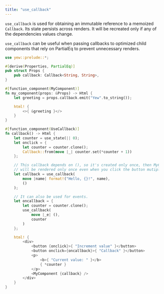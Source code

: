 ```yaml
---
title: "use_callback"
---
```


`use_callback` is used for obtaining an immutable reference to a memoized `Callback`.
Its state persists across renders.
It will be recreated only if any of the dependencies values change.

`use_callback` can be useful when passing callbacks to optimized child components that rely on
PartialEq to prevent unnecessary renders.

```rust
use yew::prelude::*;

#[derive(Properties, PartialEq)]
pub struct Props {
    pub callback: Callback<String, String>,
}

#[function_component(MyComponent)]
fn my_component(props: &Props) -> Html {
    let greeting = props.callback.emit("Yew".to_string());

    html! {
        <>{ &greeting }</>
    }
}

#[function_component(UseCallback)]
fn callback() -> Html {
    let counter = use_state(|| 0);
    let onclick = {
        let counter = counter.clone();
        Callback::from(move |_| counter.set(*counter + 1))
    };

    // This callback depends on (), so it's created only once, then MyComponent
    // will be rendered only once even when you click the button mutiple times.
    let callback = use_callback(
        move |name| format!("Hello, {}!", name),
        ()
    );

    // It can also be used for events.
    let oncallback = {
        let counter = counter.clone();
        use_callback(
            move |_e| (),
            counter
        )
    };

    html! {
        <div>
            <button {onclick}>{ "Increment value" }</button>
            <button onclick={oncallback}>{ "Callback" }</button>
            <p>
                <b>{ "Current value: " }</b>
                { *counter }
            </p>
            <MyComponent {callback} />
        </div>
    }
}
```
